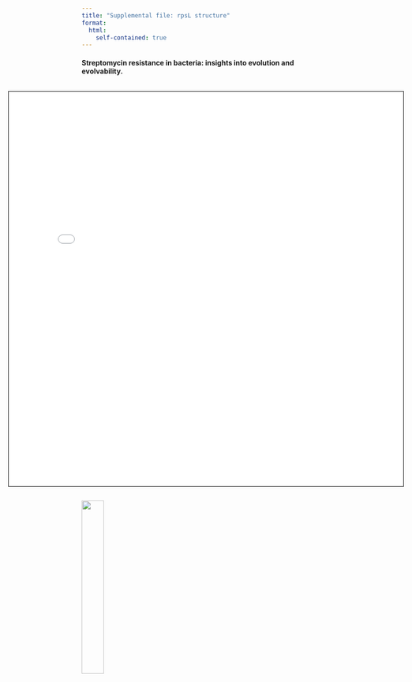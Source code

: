 ```yaml
---
title: "Supplemental file: rpsL structure"
format:
  html:
    self-contained: true
---
```


#### Streptomycin resistance in bacteria: insights into evolution and evolvability.

::: {html}
<style>
  .iframe-container {
    display: flex;
    justify-content: center; /* Center the iframe */
    margin-top: 1em;
  }
  iframe {
    width: 800px;
    height: 800px;
    border: 1px solid black; 
  }
</style>
<div class="iframe-container">
  <iframe src="rpsL_structure.html"></iframe>
</div>
:::


![](distance_legend.png){width="30%" fig-align="right"}
